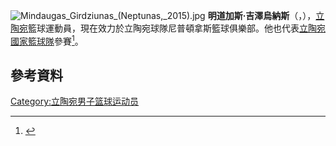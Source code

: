 {{noteTA
|1=zh-cn:吉尔季尤纳斯;zh-hk:吉澤烏納斯;
}}
[[File:Mindaugas_Girdziunas_(Neptunas,_2015).jpg|thumb]]
'''明道加斯·吉澤烏納斯'''（{{lang-lt|'''Mindaugas Girdžiūnas'''}}，{{bd|1989年|1月20日}}），[[立陶宛|立陶宛]]籃球運動員，現在效力於立陶宛球隊尼普頓拿斯籃球俱樂部。他也代表[[立陶宛國家籃球隊|立陶宛國家籃球隊]]參賽<ref>{{cite web|title=Paviešintas Lietuvos rinktinės kandidatų sąrašas|url=http://www.delfi.lt/sportas/krepsinis/paviesintas-lietuvos-rinktines-kandidatu-sarasas.d?id=67883256|website=Delfi.lt|accessdate=5 May 2015|archive-date=2015-06-14|archive-url=https://web.archive.org/web/20150614015356/http://www.delfi.lt/sportas/krepsinis/paviesintas-lietuvos-rinktines-kandidatu-sarasas.d?id=67883256|dead-url=no}}</ref>。

== 參考資料 ==
{{Reflist}}

{{Authority control}}
{{DEFAULTSORT:Girdžiūnas, Mindaugas}}
[[Category:立陶宛男子篮球运动员|Category:立陶宛男子篮球运动员]]